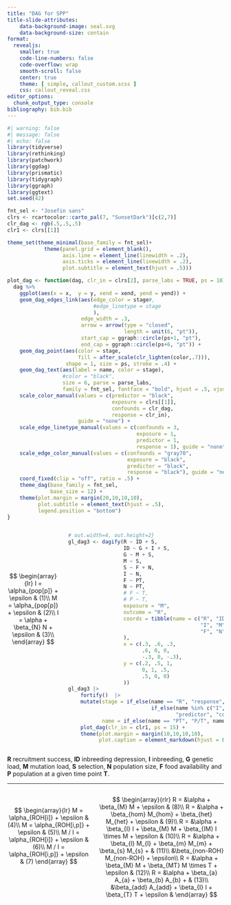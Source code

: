 ```yaml
---
title: "DAG for SPP"
title-slide-attributes:
    data-background-image: seal.svg
    data-background-size: contain
format:
  revealjs:
    smaller: true
    code-line-numbers: false
    code-overflow: wrap
    smooth-scroll: false
    center: true
    theme: [ simple, callout_custom.scss ]
    css: callout_reveal.css
editor_options: 
  chunk_output_type: console
bibliography: bib.bib
---
```


<style>
div.callout-note {
  border-left-color: #7c1d6f !important;
}

div.callout-note.callout-style-default .callout-caption {
  background-color: #f3ebf3;
}

div.callout-tip {
  border-left-color: #faa476 !important;
}

div.callout-tip.callout-style-default .callout-caption {
  background-color: #fff7f3;
}
</style>

```r
#| warning: false
#| message: false
#| echo: false
library(tidyverse)
library(rethinking)
library(patchwork)
library(ggdag)
library(prismatic)
library(tidygraph)
library(ggraph)
library(ggtext)
set.seed(42)

fnt_sel <- "Josefin sans"
clrs <- rcartocolor::carto_pal(7, "SunsetDark")[c(2,7)]
clr_dag <- rgb(.5,.5,.5)
clr1 <- clrs[[1]]

theme_set(theme_minimal(base_family = fnt_sel)+
            theme(panel.grid = element_blank(),
                  axis.line = element_line(linewidth = .2),
                  axis.ticks = element_line(linewidth = .2),
                  plot.subtitle = element_text(hjust = .5)))

plot_dag <- function(dag, clr_in = clrs[2], parse_labs = TRUE, ps = 10){
  dag %>% 
    ggplot(aes(x = x,  y = y, xend = xend, yend = yend)) +
    geom_dag_edges_link(aes(edge_color = stage#,
                            #edge_linetype = stage
                            ),
                        edge_width = .3,
                        arrow = arrow(type = "closed",
                                      length = unit(6, "pt")),
                        start_cap = ggraph::circle(ps+1, "pt"),
                        end_cap = ggraph::circle(ps+6, "pt")) +
    geom_dag_point(aes(color = stage,
                       fill = after_scale(clr_lighten(color,.7))),
                   shape = 1, size = ps, stroke = .4) +
    geom_dag_text(aes(label = name, color = stage),
                  #color = "black",
                  size = 6, parse = parse_labs,
                  family = fnt_sel, fontface = "bold", hjust = .5, vjust = .5)+
    scale_color_manual(values = c(predictor = "black",
                                  exposure = clrs[[1]],
                                  confounds = clr_dag,
                                  response = clr_in),
                       guide = "none") +
    scale_edge_linetype_manual(values = c(confounds = 3,
                                          exposure = 1,
                                          predictor = 1,
                                          response = 1), guide = "none") +
    scale_edge_color_manual(values = c(confounds = "gray70",
                                       exposure = "black",
                                       predictor = "black",
                                       response = "black"), guide = "none") +
    coord_fixed(clip = "off", ratio = .5) +
    theme_dag(base_family = fnt_sel,
              base_size = 12) +
    theme(plot.margin = margin(20,10,10,10),
          plot.subtitle = element_text(hjust = .5),
          legend.position = "bottom")
}
```

:::: {.columns}
::: {.column width="25%"}
<br><br><br><br><br>
$$
\begin{array}{lr}
I = \alpha_{pop[p]} + \epsilon & (1)\\
M = \alpha_{pop[p]} + \epsilon & (2)\\
I = \alpha + \beta_{N} N + \epsilon & (3)\\
\end{array}
$$
:::


::: {.column width="75%"}
```r
# out.width=4, out.height=2}
gl_dag3 <- dagify(R ~ ID + S,
                  ID ~ G + I + S,
                  G ~ M + S,
                  M ~ S,
                  S ~ F + N,
                  I ~ N,
                  F ~ PT,
                  N ~ PT,
                  # F ~ T,
                  # P ~ T,
                  exposure = "M",
                  outcome = "R",
                  coords = tibble(name = c("R", "ID", "G",
                                           "I", "M", "S",
                                           "F", "N", "PT"#, "T"
                  ),
                  x = c(.3, .6, .3,
                        .6, 0, 0,
                        -.3, 0, -.3),
                  y = c(.2, .5, 1,
                        0, 1, .5,
                        .5, 0, 0)
                  ))
gl_dag3 |> 
    fortify()  |>  
    mutate(stage = if_else(name == "R", "response",
                           if_else(name %in% c("I", "M", "PT", "N"),
                                   "predictor", "confounds")),
           name = if_else(name == "PT", "P/T", name)) |>  
    plot_dag(clr_in = clr1, ps = 15) +
    theme(plot.margin = margin(10,10,10,10),
          plot.caption = element_markdown(hjust = 0))
```
:::
::::

**R** recruitment success, **ID** inbreeding depression, **I** inbreeding, **G** genetic load, **M** mutation load, **S** selection, **N** population size, **F** food availability and **P** population at a given time point **T**.

---

:::: {.columns}
::: {.column width="40%"}
<br>
$$
\begin{array}{lr}
M = \alpha_{ROH[i]} + \epsilon & (4)\\
M = \alpha_{ROH[i,p]} + \epsilon &  (5)\\
M / I = \alpha_{ROH[i]} + \epsilon &  (6)\\
M / I = \alpha_{ROH[i,p]} + \epsilon &  (7)
\end{array}
$$
:::

::: {.column width="60%"}
$$
\begin{array}{rlr}
R = &\alpha + \beta_{M} M + \epsilon & (8)\\
R = &\alpha + \beta_{hom} M_{hom} + \beta_{het} M_{het} + \epsilon & (9)\\
R = &\alpha + \beta_{I} I + \beta_{M} M + \beta_{IM} I \times M + \epsilon & (10)\\
R = &\alpha + \beta_{l} M_{l} + \beta_{m} M_{m} + \beta_{s} M_{s} + & (11)\\
	&\beta_{non-ROH} M_{non-ROH} + \epsilon\\
R = &\alpha + \beta_{M} M + \beta_{MT} M \times T +  \epsilon & (12)\\
R = &\alpha + \beta_{a} A_{a} + \beta_{b} A_{b} + &   (13)\\
  &\beta_{add} A_{add} + \beta_{I} I + \beta_{T} T + \epsilon &
\end{array}
$$
:::
::::
